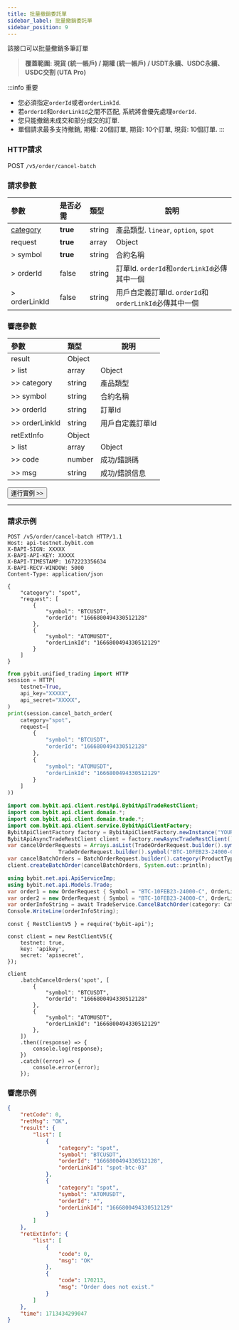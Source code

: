 ```yaml
---
title: 批量撤銷委託單
sidebar_label: 批量撤銷委託單
sidebar_position: 9
---
```

該接口可以批量撤銷多筆訂單
> **覆蓋範圍: 現貨 (統一帳戶) / 期權 (統一帳戶) / USDT永續、USDC永續、USDC交割 (UTA Pro)**

:::info 重要
- 您必須指定`orderId`或者`orderLinkId`.
- 若`orderId`和`orderLinkId`之間不匹配, 系統將會優先處理`orderId`.
- 您只能撤銷未成交和部分成交的訂單.
- 單個請求最多支持撤銷, 期權: 20個訂單, 期貨: 10个訂單, 現貨: 10個訂單.
:::

### HTTP請求
POST `/v5/order/cancel-batch`

### 請求參數
| 參數 | 是否必需 | 類型 | 說明|
|:----- |:-------|:-----|------ |
|[category](../enum#category) |**true** |string |產品類型. `linear`, `option`, `spot` |
|request |**true** |array |Object |
|> symbol |**true** |string |合約名稱 |
|> orderId |false |string |訂單Id. `orderId`和`orderLinkId`必傳其中一個 |
|> orderLinkId |false |string |用戶自定義訂單Id. `orderId`和`orderLinkId`必傳其中一個 |

### 響應參數
| 參數 | 類型 | 說明|
|:----- |:-----|----- |
|result |Object | |
|> list |array |Object |
|>> category |string |產品類型 |
|>> symbol |string |合約名稱 |
|>> orderId |string |訂單Id |
|>> orderLinkId |string |用戶自定義訂單Id |
|retExtInfo |Object | |
|> list |array |Object |
|>> code |number |成功/錯誤碼 |
|>> msg |string |成功/錯誤信息 |

<a href="/api-explorer/v5/trade/batch-cancel"><Button>運行實例 >></Button></a>

---

### 請求示例

<Tabs groupId="programming-languages">
<TabItem value="http" label="HTTP">

```http
POST /v5/order/cancel-batch HTTP/1.1
Host: api-testnet.bybit.com
X-BAPI-SIGN: XXXXX
X-BAPI-API-KEY: XXXXX
X-BAPI-TIMESTAMP: 1672223356634
X-BAPI-RECV-WINDOW: 5000
Content-Type: application/json

{
    "category": "spot",
    "request": [
        {
            "symbol": "BTCUSDT",
            "orderId": "1666800494330512128"
        },
        {
            "symbol": "ATOMUSDT",
            "orderLinkId": "1666800494330512129"
        }
    ]
}
```

</TabItem>
<TabItem value="python" label="Python">

```python
from pybit.unified_trading import HTTP
session = HTTP(
    testnet=True,
    api_key="XXXXX",
    api_secret="XXXXX",
)
print(session.cancel_batch_order(
    category="spot",
    request=[
        {
            "symbol": "BTCUSDT",
            "orderId": "1666800494330512128"
        },
        {
            "symbol": "ATOMUSDT",
            "orderLinkId": "1666800494330512129"
        }
    ]
))
```

</TabItem>
<TabItem value="java" label="Java">

```java
import com.bybit.api.client.restApi.BybitApiTradeRestClient;
import com.bybit.api.client.domain.*;
import com.bybit.api.client.domain.trade.*;
import com.bybit.api.client.service.BybitApiClientFactory;
BybitApiClientFactory factory = BybitApiClientFactory.newInstance("YOUR_API_KEY", "YOUR_API_SECRET");
BybitApiAsyncTradeRestClient client = factory.newAsyncTradeRestClient();
var cancelOrderRequests = Arrays.asList(TradeOrderRequest.builder().symbol("BTC-10FEB23-24000-C").orderLinkId("9b381bb1-401").build(),
                TradeOrderRequest.builder().symbol("BTC-10FEB23-24000-C").orderLinkId("82ee86dd-001").build());
var cancelBatchOrders = BatchOrderRequest.builder().category(ProductType.OPTION).request(cancelOrderRequests).build();
client.createBatchOrder(cancelBatchOrders, System.out::println);
```

</TabItem>
<TabItem value="DotNet" label=".Net">

```c#
using bybit.net.api.ApiServiceImp;
using bybit.net.api.Models.Trade;
var order1 = new OrderRequest { Symbol = "BTC-10FEB23-24000-C", OrderLinkId = "9b381bb1-401" };
var order2 = new OrderRequest { Symbol = "BTC-10FEB23-24000-C", OrderLinkId = "82ee86dd-001" };
var orderInfoString = await TradeService.CancelBatchOrder(category: Category.LINEAR, request: new List<OrderRequest> { order1, order2 });
Console.WriteLine(orderInfoString);
```

</TabItem>
<TabItem value="Node" label="Node.js">

```n4js
const { RestClientV5 } = require('bybit-api');

const client = new RestClientV5({
    testnet: true,
    key: 'apikey',
    secret: 'apisecret',
});

client
    .batchCancelOrders('spot', [
        {
            "symbol": "BTCUSDT",
            "orderId": "1666800494330512128"
        },
        {
            "symbol": "ATOMUSDT",
            "orderLinkId": "1666800494330512129"
        },
    ])
    .then((response) => {
        console.log(response);
    })
    .catch((error) => {
        console.error(error);
    });
```

</TabItem>
</Tabs>

### 響應示例

```json
{
    "retCode": 0,
    "retMsg": "OK",
    "result": {
        "list": [
            {
                "category": "spot",
                "symbol": "BTCUSDT",
                "orderId": "1666800494330512128",
                "orderLinkId": "spot-btc-03"
            },
            {
                "category": "spot",
                "symbol": "ATOMUSDT",
                "orderId": "",
                "orderLinkId": "1666800494330512129"
            }
        ]
    },
    "retExtInfo": {
        "list": [
            {
                "code": 0,
                "msg": "OK"
            },
            {
                "code": 170213,
                "msg": "Order does not exist."
            }
        ]
    },
    "time": 1713434299047
}
```
